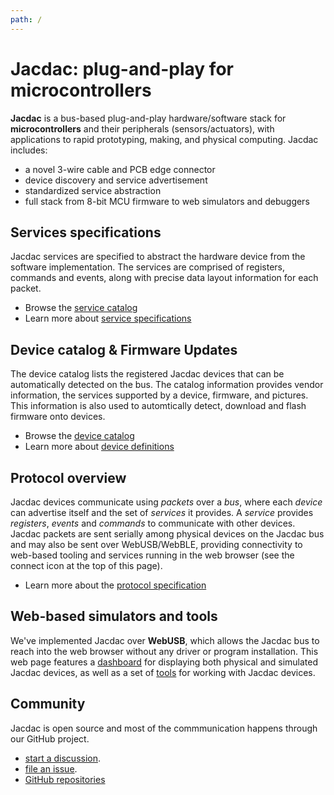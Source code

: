 ```yaml
---
path: /
---
```


# Jacdac: plug-and-play for microcontrollers

**Jacdac** is a bus-based plug-and-play hardware/software stack 
for **microcontrollers** and their peripherals (sensors/actuators), 
with applications to rapid prototyping, making, and physical computing. 
Jacdac includes:

* a novel 3-wire cable and PCB edge connector
* device discovery and service advertisement
* standardized service abstraction
* full stack from 8-bit MCU firmware to web simulators and debuggers

## Services specifications

Jacdac services are specified to abstract the hardware device from the software implementation.
The services are comprised of registers, commands and events, along with precise data layout information
for each packet.

* Browse the [service catalog](/services)
* Learn more about [service specifications](/reference/specification/service-specification)

## Device catalog & Firmware Updates

The device catalog lists the registered Jacdac devices that can be automatically detected on the bus. 
The catalog information provides vendor information, the services supported by a device, 
firmware, and pictures. This information is also used to automtically detect, download and flash
firmware onto devices.

* Browse the [device catalog](/devices)
* Learn more about [device definitions](/reference/specification/device-definition)

## Protocol overview

Jacdac devices communicate using *packets* over a *bus*, where each *device* can advertise itself 
and the set of *services* it provides. 
A *service* provides *registers*, *events* and *commands* to communicate with other devices.
Jacdac packets are sent serially among physical devices on the Jacdac bus
and may also be sent over WebUSB/WebBLE, 
providing connectivity to web-based tooling and services running in the web browser
(see the connect icon at the top of this page).

* Learn more about the [protocol specification](/reference/protocol)

## Web-based simulators and tools

We've implemented Jacdac over **WebUSB**, which allows the Jacdac bus to reach into
the web browser without any driver or program installation. 
This web page features a [dashboard](/dashboard) for displaying
both physical and simulated Jacdac devices, as well as a set of [tools](/tools) for
working with Jacdac devices. 

## Community

Jacdac is open source and 
most of the commmunication happens through our GitHub project.

* [start a discussion](https://github.com/microsoft/jacdac/discussions).
* [file an issue](https://github.com/microsoft/jacdac/issues).
* [GitHub repositories](/github)